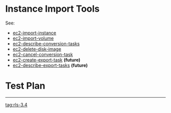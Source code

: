 = Instance Import Tools =
See:
* [http://docs.aws.amazon.com/AWSEC2/latest/CommandLineReference/ApiReference-cmd-ImportInstance.html ec2-import-instance]
* [http://docs.aws.amazon.com/AWSEC2/latest/CommandLineReference/ApiReference-cmd-ImportVolume.html ec2-import-volume]
* [http://docs.aws.amazon.com/AWSEC2/latest/CommandLineReference/ApiReference-cmd-DescribeConversionTasks.html ec2-describe-conversion-tasks]
* [http://docs.aws.amazon.com/AWSEC2/latest/CommandLineReference/ApiReference-cmd-DeleteDiskImage.html ec2-delete-disk-image]
* [http://docs.aws.amazon.com/AWSEC2/latest/CommandLineReference/ApiReference-cmd-CancelConversionTask.html ec2-cancel-conversion-task]
* [http://docs.aws.amazon.com/AWSEC2/latest/CommandLineReference/ApiReference-cmd-CreateInstanceExportTask.html ec2-create-export-task] '''(future)'''
* [http://docs.aws.amazon.com/AWSEC2/latest/CommandLineReference/ApiReference-cmd-DescribeExportTasks.html ec2-describe-export-tasks] '''(future)'''

= Test Plan =

----
[[tag:rls-3.4]]
